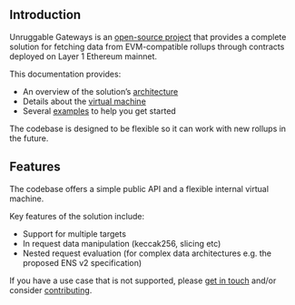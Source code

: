 ## Introduction

Unruggable Gateways is an [open-source project](https://github.com/unruggable-labs/unruggable-gateways/tree/main) that provides a complete solution for fetching data from EVM-compatible rollups through contracts deployed on Layer 1 Ethereum mainnet.

This documentation provides:

- An overview of the solution’s [architecture](/architecture)
- Details about the [virtual machine](/virtual-machine)
- Several [examples](/examples) to help you get started

The codebase is designed to be flexible so it can work with new rollups in the future.

## Features

The codebase offers a simple public API and a flexible internal virtual machine.

Key features of the solution include:
- Support for multiple targets
- In request data manipulation (keccak256, slicing etc)
- Nested request evaluation (for complex data architectures e.g. the proposed ENS v2 specification)

If you have a use case that is not supported, please [get in touch](https://unruggable.com/contact) and/or consider [contributing](/contributing).